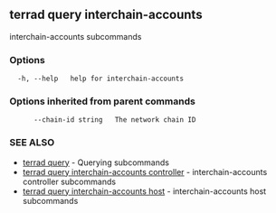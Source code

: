 ## terrad query interchain-accounts

interchain-accounts subcommands

### Options

```
  -h, --help   help for interchain-accounts
```

### Options inherited from parent commands

```
      --chain-id string   The network chain ID
```

### SEE ALSO

* [terrad query](terrad_query.md)	 - Querying subcommands
* [terrad query interchain-accounts controller](terrad_query_interchain-accounts_controller.md)	 - interchain-accounts controller subcommands
* [terrad query interchain-accounts host](terrad_query_interchain-accounts_host.md)	 - interchain-accounts host subcommands


